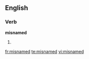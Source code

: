 ==English==

===Verb===
'''misnamed'''

# {{present participle of|misname}}

[[fr:misnamed]]
[[te:misnamed]]
[[vi:misnamed]]